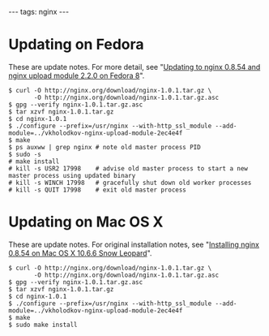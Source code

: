 ---
tags: nginx
---
= Updating on Fedora =

These are update notes. For more detail, see "[[Updating to nginx 0.8.54 and nginx upload module 2.2.0 on Fedora 8]]".

<pre lang="shell">$ curl -O http://nginx.org/download/nginx-1.0.1.tar.gz \
       -O http://nginx.org/download/nginx-1.0.1.tar.gz.asc
$ gpg --verify nginx-1.0.1.tar.gz.asc
$ tar xzvf nginx-1.0.1.tar.gz
$ cd nginx-1.0.1
$ ./configure --prefix=/usr/nginx --with-http_ssl_module --add-module=../vkholodkov-nginx-upload-module-2ec4e4f
$ make
$ ps auxww | grep nginx # note old master process PID
$ sudo -s
# make install
# kill -s USR2 17998    # advise old master process to start a new master process using updated binary
# kill -s WINCH 17998   # gracefully shut down old worker processes
# kill -s QUIT 17998    # exit old master process</pre>

= Updating on Mac OS X =

These are update notes. For original installation notes, see "[[Installing nginx 0.8.54 on Mac OS X 10.6.6 Snow Leopard]]".

<pre lang="shell">
$ curl -O http://nginx.org/download/nginx-1.0.1.tar.gz \
       -O http://nginx.org/download/nginx-1.0.1.tar.gz.asc
$ gpg --verify nginx-1.0.1.tar.gz.asc
$ tar xzvf nginx-1.0.1.tar.gz
$ cd nginx-1.0.1
$ ./configure --prefix=/usr/nginx --with-http_ssl_module --add-module=../vkholodkov-nginx-upload-module-2ec4e4f
$ make
$ sudo make install</pre>
